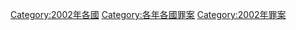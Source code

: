 [[Category:2002年各國|Category:2002年各國]]
[[Category:各年各國罪案|Category:各年各國罪案]]
[[Category:2002年罪案|Category:2002年罪案]]